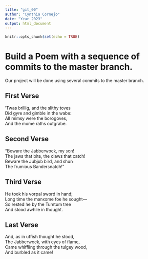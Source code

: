 ```yaml
---
title: "git_00"
author: "Cynthia Cornejo"
date: "Year 2023"
output: html_document
---
```


```r
knitr::opts_chunk$set(echo = TRUE)
```
# Build a Poem with a sequence of commits to the master branch.
Our project will be done using several commits to the master branch.
<!-- Do not modify or change any text in "!--" bracketed areas such as this --- these are instructions to
you, if you change any of this the git program will notice it and compromise your git merging strategy !-->

## First Verse 
<!--Put the first five lines of a poem by Lewis Carrol in this section!-->
’Twas brillig, and the slithy toves  
      Did gyre and gimble in the wabe:  
All mimsy were the borogoves,  
      And the mome raths outgrabe.  

## Second Verse
<!--Put the first five lines of a poem by Robert Frost here!-->
“Beware the Jabberwock, my son!  
      The jaws that bite, the claws that catch!  
Beware the Jubjub bird, and shun  
      The frumious Bandersnatch!”  

## Third Verse
<!--Put the first two verses of The Walrus and the Carpenter here!-->
He took his vorpal sword in hand;  
      Long time the manxome foe he sought—  
So rested he by the Tumtum tree  
      And stood awhile in thought.  


## Last Verse
<!--Put a short poem of your choice 8-20 lines,here!-->
And, as in uffish thought he stood,  
      The Jabberwock, with eyes of flame,  
Came whiffling through the tulgey wood,  
      And burbled as it came!  

